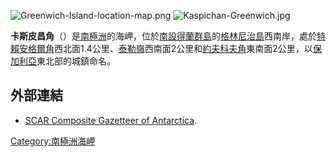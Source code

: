 {{no footnotes|time=2013-10-29T07:48:22+00:00}}
[[Image:Greenwich-Island-location-map.png|thumb]]
[[Image:Kaspichan-Greenwich.jpg|thumb]]

{{coord|62|30|56|S|59|52|04|W|display=title}}

'''卡斯皮昌角'''（{{lang-bg|Каспичан}}）是[[南極洲|南極洲]]的海岬，位於[[南設得蘭群島|南設得蘭群島]]的[[格林尼治島|格林尼治島]]西南岸，處於[[特賴安格爾角|特賴安格爾角]]西北面1.4公里、[[泰勒嶺|泰勒嶺]]西南面2公里和[[約夫科夫角|約夫科夫角]]東南面2公里，以[[保加利亞|保加利亞]]東北部的城鎮命名。

==外部連結==
* [http://data.aad.gov.au/aadc/gaz/scar/ SCAR Composite Gazetteer of Antarctica]{{WebCite|url=https://www.webcitation.org/5ug2CfC7m?url=http://data.aad.gov.au/aadc/gaz/scar/ |date=20101202140255 |dateformat=iso }}.

{{Antarctica-geo-stub}}
[[Category:南極洲海岬|Category:南極洲海岬]]